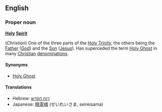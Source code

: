 ==English==
===Proper noun===
'''[[Holy]] [[Spirit]]'''

(''Christian'') One of the three parts of the [[Holy Trinity]], the others being the [[Father]] ([[God]]) and the [[Son]] ([[Jesus]]). Has superceded the term [[Holy Ghost]] in many [[Christian]] [[denomination]]s.

====Synonyms====
*[[Holy Ghost]]

====Translations====
*Hebrew: [[רוח הקדש]]
*Japanese: [[精霊様]] (せいれいさま, seireisama)